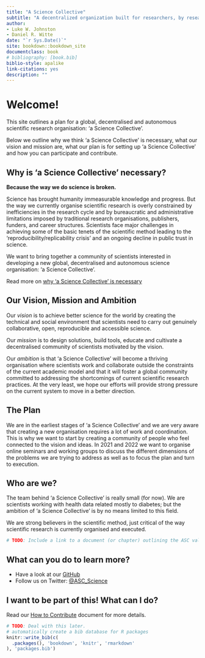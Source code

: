 ```yaml
--- 
title: "A Science Collective"
subtitle: "A decentralized organization built for researchers, by researchers"
author: 
- Luke W. Johnston
- Daniel R. Witte
date: "`r Sys.Date()`"
site: bookdown::bookdown_site
documentclass: book
# bibliography: [book.bib]
biblio-style: apalike
link-citations: yes
description: ""
---
```


# Welcome!

This site outlines a plan for a global, decentralised and autonomous scientific
research organisation: 'a Science Collective'.

Below we outline why we think 'a Science Collective' is necessary, what our
vision and mission are, what our plan is for setting up 'a Science Collective'
and how you can participate and contribute.

## Why is 'a Science Collective' necessary?

**Because the way we do science is broken.**

Science has brought humanity immeasurable knowledge and progress. But the way
we currently organise scientific research is overly constrained by
inefficiencies in the research cycle and by bureaucratic and administrative
limitations imposed by traditional research organisations, publishers, funders,
and career structures. Scientists face major challenges in achieving some of
the basic tenets of the scientific method leading to the
'reproducibility/replicability crisis' and an ongoing decline in public trust
in science.

We want to bring together a community of scientists interested in developing a
new global, decentralised and autonomous science organisation: 'a Science
Collective'.

Read more on [why 'a Science Collective' is
necessary](why-necessary.html)

## Our Vision, Mission and Ambition

Our *vision* is to achieve better science for the world by creating the
technical and social environment that scientists need to carry out genuinely
collaborative, open, reproducible and accessible science.

Our *mission* is to design solutions, build tools, educate and cultivate a
decentralised community of scientists motivated by the vision.

Our *ambition* is that 'a Science Collective' will become a thriving
organisation where scientists work and collaborate outside the constraints of
the current academic model and that it will foster a global community committed
to addressing the shortcomings of current scientific research practices. At the 
very least, we hope our efforts will provide strong pressure on the current 
system to move in a better direction.

## The Plan

We are in the earliest stages of 'a Science Collective' and we are very aware
that creating a new organisation requires a lot of work and coordination. This
is why we want to start by creating a community of people who feel connected to
the vision and ideas. In 2021 and 2022 we want to organise online seminars and
working groups to discuss the different dimensions of the problems we are
trying to address as well as to focus the plan and turn to execution.

## Who are we?

The team behind 'a Science Collective' is really small (for now). We are
scientists working with health data related mostly to diabetes; but the
ambition of 'a Science Collective' is by no means limited to this field.

We are strong believers in the scientific method, just critical of the way
scientific research is currently organised and executed.

```r
# TODO: Include a link to a document (or chapter) outlining the ASC values
```

## What can you do to learn more?

- Have a look at our [GitHub](https://github.com/science-collective)
- Follow us on Twitter: [\@ASC_Science](https://twitter.com/ASC_Science)

## I want to be part of this! What can I do?

Read our [How to Contribute](https://github.com/science-collective/website/blob/main/.github/CONTRIBUTING.md) document for more details.

```r
# TODO: Deal with this later.
# automatically create a bib database for R packages
knitr::write_bib(c(
  .packages(), 'bookdown', 'knitr', 'rmarkdown'
), 'packages.bib')
```
